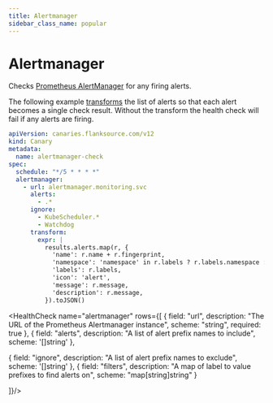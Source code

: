 ```yaml
---
title: Alertmanager
sidebar_class_name: popular
---
```


# <Icon name="prometheus"/> Alertmanager

Checks [Prometheus AlertManager](https://prometheus.io/docs/alerting/latest/alertmanager/) for any firing alerts.

The following example [transforms](../concepts/transforms) the list of alerts so that each alert becomes a single check result. Without the transform the health check will fail if any alerts are firing.

```yaml title="alert-manager-check.yaml" file=../../../modules/canary-checker/fixtures/datasources/alertmanager_mix.yaml
apiVersion: canaries.flanksource.com/v12
kind: Canary
metadata:
  name: alertmanager-check
spec:
  schedule: "*/5 * * * *"
  alertmanager:
    - url: alertmanager.monitoring.svc
      alerts:
        - .*
      ignore:
        - KubeScheduler.*
        - Watchdog
      transform:
        expr: |
          results.alerts.map(r, {
            'name': r.name + r.fingerprint,
            'namespace': 'namespace' in r.labels ? r.labels.namespace : '',
            'labels': r.labels,
            'icon': 'alert',
            'message': r.message,
            'description': r.message,
          }).toJSON()
```

<HealthCheck name="alertmanager" rows={[
  {
    field: "url",
    description: "The URL of the Prometheus Alertmanager instance",
    scheme: "string",
    required: true
  },
  {
    field: "alerts",
    description: "A list of alert prefix names to include",
    scheme: '[]string'
  },

  {
    field: "ignore",
    description: "A list of alert prefix names to exclude",
    scheme: '[]string'
  },
  {
    field: "filters",
    description: "A map of label to value prefixes to find alerts on",
    scheme: "map[string]string"
  }

]}/>

